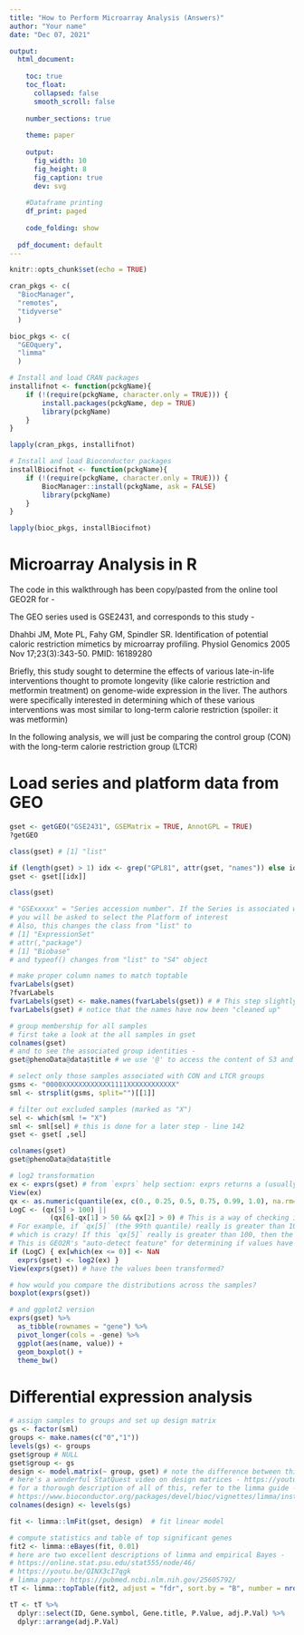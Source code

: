 ```yaml
---
title: "How to Perform Microarray Analysis (Answers)"
author: "Your name"
date: "Dec 07, 2021"

output:
  html_document: 
    
    toc: true 
    toc_float: 
      collapsed: false 
      smooth_scroll: false 
      
    number_sections: true 
    
    theme: paper 
    
    output: 
      fig_width: 10 
      fig_height: 8 
      fig_caption: true 
      dev: svg 
    
    #Dataframe printing
    df_print: paged 
    
    code_folding: show 
  
  pdf_document: default
---
```

```r
knitr::opts_chunk$set(echo = TRUE)

cran_pkgs <- c(
  "BiocManager",
  "remotes",
  "tidyverse"
  )

bioc_pkgs <- c(
  "GEOquery",
  "limma"
  )

# Install and load CRAN packages
installifnot <- function(pckgName){
    if (!(require(pckgName, character.only = TRUE))) {
        install.packages(pckgName, dep = TRUE)
        library(pckgName)
    }
}

lapply(cran_pkgs, installifnot)

# Install and load Bioconductor packages
installBiocifnot <- function(pckgName){
    if (!(require(pckgName, character.only = TRUE))) {
        BiocManager::install(pckgName, ask = FALSE)
        library(pckgName)
    }
}

lapply(bioc_pkgs, installBiocifnot)
```

# Microarray Analysis in R

The code in this walkthrough has been copy/pasted from the online tool GEO2R for  - 

The GEO series used is GSE2431, and corresponds to this study - 

Dhahbi JM, Mote PL, Fahy GM, Spindler SR. Identification of potential caloric restriction mimetics by microarray profiling. Physiol Genomics 2005 Nov 17;23(3):343-50. PMID: 16189280

Briefly, this study sought to determine the effects of various late-in-life interventions thought to promote longevity (like calorie restriction and metformin treatment) on genome-wide expression in the liver. The authors were specifically interested in determining which of these various interventions was most similar to long-term calorie restriction (spoiler: it was metformin) 

In the following analysis, we will just be comparing the control group (CON) with the long-term calorie restriction group (LTCR)  

# Load series and platform data from GEO

```r
gset <- getGEO("GSE2431", GSEMatrix = TRUE, AnnotGPL = TRUE)
?getGEO

class(gset) # [1] "list"

if (length(gset) > 1) idx <- grep("GPL81", attr(gset, "names")) else idx <- 1
gset <- gset[[idx]]

class(gset)

# "GSExxxxx" = "Series accession number". If the Series is associated with multiple Platforms (e.g. different chip types),
# you will be asked to select the Platform of interest
# Also, this changes the class from "list" to 
# [1] "ExpressionSet"
# attr(,"package")
# [1] "Biobase"
# and typeof() changes from "list" to "S4" object

# make proper column names to match toptable 
fvarLabels(gset)
?fvarLabels
fvarLabels(gset) <- make.names(fvarLabels(gset)) # # This step slightly changes the column names to match the toptable format
fvarLabels(gset) # notice that the names have now been "cleaned up"

# group membership for all samples
# first take a look at the all samples in gset
colnames(gset)
# and to see the associated group identities - 
gset@phenoData@data$title # we use '@' to access the content of S3 and S4 objects

# select only those samples associated with CON and LTCR groups
gsms <- "0000XXXXXXXXXXXX1111XXXXXXXXXXXX"
sml <- strsplit(gsms, split="")[[1]]

# filter out excluded samples (marked as "X")
sel <- which(sml != "X")
sml <- sml[sel] # this is done for a later step - line 142
gset <- gset[ ,sel]

colnames(gset)
gset@phenoData@data$title

# log2 transformation
ex <- exprs(gset) # from `exprs` help section: exprs returns a (usually large!) matrix of expression values
View(ex)
qx <- as.numeric(quantile(ex, c(0., 0.25, 0.5, 0.75, 0.99, 1.0), na.rm=T))
LogC <- (qx[5] > 100) ||
          (qx[6]-qx[1] > 50 && qx[2] > 0) # This is a way of checking if the data have ALREADY been log transformed.
# For example, if `qx[5]` (the 99th quantile) really is greater than 100, then the anti-log value will be more than 2^100,
# which is crazy! If this `qx[5]` really is greater than 100, then the data have likely not yet been log-transformed
# This is GEO2R's "auto-detect feature" for determining if values have been log-transformed
if (LogC) { ex[which(ex <= 0)] <- NaN
  exprs(gset) <- log2(ex) }
View(exprs(gset)) # have the values been transformed?

# how would you compare the distributions across the samples?
boxplot(exprs(gset))

# and ggplot2 version
exprs(gset) %>%
  as_tibble(rownames = "gene") %>%
  pivot_longer(cols = -gene) %>%
  ggplot(aes(name, value)) +
  geom_boxplot() +
  theme_bw()
```

# Differential expression analysis

```r
# assign samples to groups and set up design matrix
gs <- factor(sml)
groups <- make.names(c("0","1"))
levels(gs) <- groups
gset$group # NULL
gset$group <- gs
design <- model.matrix(~ group, gset) # note the difference between this and GEO2R
# here's a wonderful StatQuest video on design matrices - https://youtu.be/CqLGvwi-5Pc
# for a thorough description of all of this, refer to the limma guide - 
# https://www.bioconductor.org/packages/devel/bioc/vignettes/limma/inst/doc/usersguide.pdf
colnames(design) <- levels(gs)

fit <- limma::lmFit(gset, design)  # fit linear model

# compute statistics and table of top significant genes
fit2 <- limma::eBayes(fit, 0.01)
# here are two excellent descriptions of limma and empirical Bayes - 
# https://online.stat.psu.edu/stat555/node/46/
# https://youtu.be/QINX3cI7qgk
# limma paper: https://pubmed.ncbi.nlm.nih.gov/25605792/
tT <- limma::topTable(fit2, adjust = "fdr", sort.by = "B", number = nrow(ex)) # note the slight difference between this and GEO2R code

tT <- tT %>%
  dplyr::select(ID, Gene.symbol, Gene.title, P.Value, adj.P.Val) %>% 
  dplyr::arrange(adj.P.Val)
```

